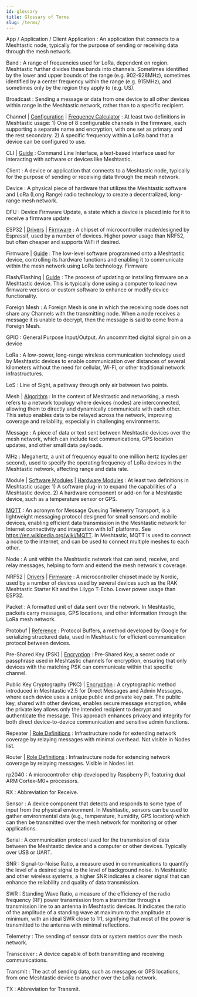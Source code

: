 ```yaml
---
id: glossary
title: Glossary of Terms
slug: /terms/
---
```


App / Application / Client Application
: An application that connects to a Meshtastic node, typically for the purpose of sending or receiving data through the mesh network.

Band
: A range of frequencies used for LoRa, dependent on region. Meshtastic further divides these bands into channels. Sometimes identified by the lower and upper bounds of the range (e.g. 902-928MHz), sometimes identified by a center frequency within the range (e.g. 915MHz), and sometimes only by the region they apply to (e.g. US).

Broadcast
: Sending a message or data from one device to all other devices within range in the Meshtastic network, rather than to a specific recipient.

Channel | [Configuration](/docs/configuration/radio/channels/) | [Frequency Calculator](/docs/overview/radio-settings/#frequency-slot-calculator)
: At least two definitions in Meshtastic usage: 1) One of 8 configurable channels in the firmware, each supporting a separate name and encryption, with one set as primary and the rest secondary. 2) A specific frequency within a LoRa band that a device can be configured to use.

CLI | [Guide](/docs/software/python/cli/)
: Command Line Interface, a text-based interface used for interacting with software or devices like Meshtastic.

Client
: A device or application that connects to a Meshtastic node, typically for the purpose of sending or receiving data through the mesh network.

Device
: A physical piece of hardware that utilizes the Meshtastic software and LoRa (Long Range) radio technology to create a decentralized, long-range mesh network.

DFU
: Device Firmware Update, a state which a device is placed into for it to receive a firmware update

ESP32 | [Drivers](/docs/getting-started/serial-drivers/esp32/) | [Firmware](/docs/getting-started/flashing-firmware/esp32/)
: A chipset of microcontroller made/designed by Espressif, used by a number of devices. Higher power usage than NRF52, but often cheaper and supports WiFi if desired.

Firmware | [Guide](https://meshtastic.org/docs/getting-started/flashing-firmware/)
: The low-level software programmed onto a Meshtastic device, controlling its hardware functions and enabling it to communicate within the mesh network using LoRa technology. Firmware

Flash/Flashing | [Guide](https://meshtastic.org/docs/getting-started/flashing-firmware/)
: The process of updating or installing firmware on a Meshtastic device. This is typically done using a computer to load new firmware versions or custom software to enhance or modify device functionality.

Foreign Mesh
: A Foreign Mesh is one in which the receiving node does not share any Channels with the transmitting node. When a node receives a message it is unable to decrypt, then the message is said to come from a Foreign Mesh.

GPIO
: General Purpose Input/Output. An uncommitted digital signal pin on a device

LoRa
: A low-power, long-range wireless communication technology used by Meshtastic devices to enable communication over distances of several kilometers without the need for cellular, Wi-Fi, or other traditional network infrastructures.

LoS
: Line of Sight, a pathway through only air between two points.

Mesh | [Algorithm](/docs/overview/mesh-algo/)
: In the context of Meshtastic and networking, a mesh refers to a network topology where devices (nodes) are interconnected, allowing them to directly and dynamically communicate with each other. This setup enables data to be relayed across the network, improving coverage and reliability, especially in challenging environments.

Message
: A piece of data or text sent between Meshtastic devices over the mesh network, which can include text communications, GPS location updates, and other small data payloads.

MHz
: Megahertz, a unit of frequency equal to one million hertz (cycles per second), used to specify the operating frequency of LoRa devices in the Meshtastic network, affecting range and data rate.

Module | [Software Modules](/docs/configuration/module/) | [Hardware Modules](/docs/hardware/devices/)
: At least two definitions in Meshtastic usage: 1) A software plug-in to expand the capabilities of a Meshtastic device. 2) A hardware component or add-on for a Meshtastic device, such as a temperature sensor or GPS.

[MQTT](/docs/software/integrations/mqtt/)
: An acronym for Message Queuing Telemetry Transport, is a lightweight messaging protocol designed for small sensors and mobile devices, enabling efficient data transmission in the Meshtastic network for Internet connectivity and integration with IoT platforms. See https://en.wikipedia.org/wiki/MQTT. In Meshtastic, MQTT is used to connect a node to the internet, and can be used to connect multiple meshes to each other.

Node
: A unit within the Meshtastic network that can send, receive, and relay messages, helping to form and extend the mesh network's coverage.

NRF52 | [Drivers](/docs/getting-started/serial-drivers/nrf52/) | [Firmware](/docs/getting-started/flashing-firmware/nrf52/)
: A microcontroller chipset made by Nordic, used by a number of devices used by several devices such as the RAK Meshtastic Starter Kit and the Lilygo T-Echo. Lower power usage than ESP32.

Packet
: A formatted unit of data sent over the network. In Meshtastic, packets carry messages, GPS locations, and other information through the LoRa mesh network.

Protobuf | [Reference](/docs/development/reference/protobufs/)
: Protocol Buffers, a method developed by Google for serializing structured data, used in Meshtastic for efficient communication protocol between devices.

Pre-Shared Key (PSK) | [Encryption](/docs/overview/encryption/)
: Pre-Shared Key, a secret code or passphrase used in Meshtastic channels for encryption, ensuring that only devices with the matching PSK can communicate within that specific channel.

Public Key Cryptography (PKC) | [Encryption](/docs/overview/encryption/)
: A cryptographic method introduced in Meshtastic v2.5 for Direct Messages and Admin Messages, where each device uses a unique public and private key pair. The public key, shared with other devices, enables secure message encryption, while the private key allows only the intended recipient to decrypt and authenticate the message. This approach enhances privacy and integrity for both direct device-to-device communication and sensitive admin functions.

Repeater | [Role Definitions](/docs/configuration/radio/device/#roles)
: Infrastructure node for extending network coverage by relaying messages with minimal overhead. Not visible in Nodes list.

Router | [Role Definitions](/docs/configuration/radio/device/#roles)
: Infrastructure node for extending network coverage by relaying messages. Visible in Nodes list.

rp2040
: A microcontroller chip developed by Raspberry Pi, featuring dual ARM Cortex-M0+ processors.

RX
: Abbreviation for Receive.

Sensor
: A device component that detects and responds to some type of input from the physical environment. In Meshtastic, sensors can be used to gather environmental data (e.g., temperature, humidity, GPS location) which can then be transmitted over the mesh network for monitoring or other applications.

Serial
: A communication protocol used for the transmission of data between the Meshtastic device and a computer or other devices. Typically over USB or UART.

SNR
: Signal-to-Noise Ratio, a measure used in communications to quantify the level of a desired signal to the level of background noise. In Meshtastic and other wireless systems, a higher SNR indicates a clearer signal that can enhance the reliability and quality of data transmission.

SWR
: Standing Wave Ratio, a measure of the efficiency of the radio frequency (RF) power transmission from a transmitter through a transmission line to an antenna in Meshtastic devices. It indicates the ratio of the amplitude of a standing wave at maximum to the amplitude at minimum, with an ideal SWR close to 1:1, signifying that most of the power is transmitted to the antenna with minimal reflections.

Telemetry
: The sending of sensor data or system metrics over the mesh network.

Transceiver
: A device capable of both transmitting and receiving communications.

Transmit
: The act of sending data, such as messages or GPS locations, from one Meshtastic device to another over the LoRa network.

TX
: Abbreviation for Transmit.
